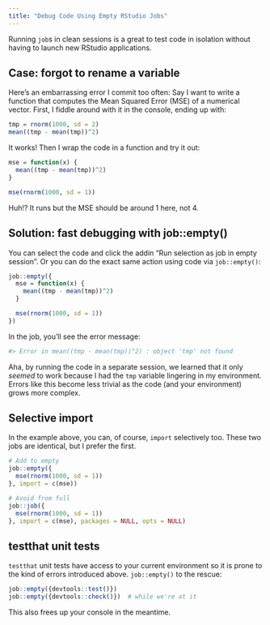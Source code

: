```yaml
---
title: "Debug Code Using Empty RStudio Jobs"
---
```


Running `job`s in clean sessions is a great to test code in isolation without having to launch new RStudio applications.


## Case: forgot to rename a variable
Here's an embarrassing error I commit too often: Say I want to write a function that computes the Mean Squared Error (MSE) of a numerical vector. First, I fiddle around with it in the console, ending up with:

```r
tmp = rnorm(1000, sd = 2)
mean((tmp - mean(tmp))^2)
```

It works! Then I wrap the code in a function and try it out:

```r
mse = function(x) {
  mean((tmp - mean(tmp))^2)
}

mse(rnorm(1000, sd = 1))
```

Huh!? It runs but the MSE should be around 1 here, not 4. 


## Solution: fast debugging with job::empty()
You can select the code and click the addin "Run selection as job in empty session". Or you can do the exact same action using code via `job::empty()`:

```r
job::empty({
  mse = function(x) {
    mean((tmp - mean(tmp))^2)
  }

  mse(rnorm(1000, sd = 1))
})
```

In the job, you'll see the error message:

```r
#> Error in mean((tmp - mean(tmp))^2) : object 'tmp' not found 
```

Aha, by running the code in a separate session, we learned that it only *seemed* to work because I had the `tmp` variable lingering in my environment. Errors like this become less trivial as the code (and your environment) grows more complex.


## Selective import
In the example above, you can, of course, `import` selectively too. These two jobs are identical, but I prefer the first.

```r
# Add to empty
job::empty({
  mse(rnorm(1000, sd = 1))
}, import = c(mse))

# Avoid from full
job::job({
  mse(rnorm(1000, sd = 1))
}, import = c(mse), packages = NULL, opts = NULL)
```



## testthat unit tests
`testthat` unit tests have access to your current environment so it is prone to the kind of errors introduced above. `job::empty()` to the rescue:

```r
job::empty({devtools::test()})
job::empty({devtools::check()})  # while we're at it
```

This also frees up your console in the meantime.
